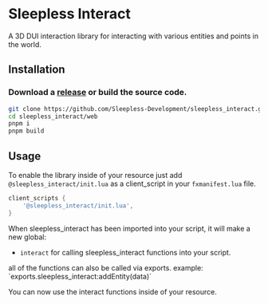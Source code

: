 
# Sleepless Interact

A 3D DUI interaction library for interacting with various entities and points in the world.

<ResourceLinks repo="https://github.com/Sleepless-Development/sleepless_interact" />

## Installation

### Download a [release](https://github.com/Sleepless-Development/sleepless_interact/releases) or build the source code.

```bash
git clone https://github.com/Sleepless-Development/sleepless_interact.git
cd sleepless_interact/web
pnpm i
pnpm build
```

## Usage

To enable the library inside of your resource just add `@sleepless_interact/init.lua` as a client_script in your `fxmanifest.lua` file.

```lua
client_scripts {
    '@sleepless_interact/init.lua',
}
```

When sleepless_interact has been imported into your script, it will make a new global:
- `interact` for calling sleepless_interact functions into your script.

<Callout type="info">
    all of the functions can also be called via exports. example: `exports.sleepless_interact:addEntity(data)`
</Callout>

You can now use the interact functions inside of your resource.